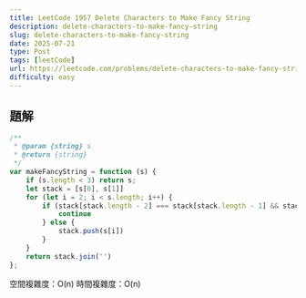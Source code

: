 ```yaml
---
title: LeetCode 1957 Delete Characters to Make Fancy String
description: delete-characters-to-make-fancy-string
slug: delete-characters-to-make-fancy-string
date: 2025-07-21
type: Post
tags: [leetCode]
url: https://leetcode.com/problems/delete-characters-to-make-fancy-string/description/
difficulty: easy
---
```


## 題解

```javascript
/**
 * @param {string} s
 * @return {string}
 */
var makeFancyString = function (s) {
    if (s.length < 3) return s;
    let stack = [s[0], s[1]]
    for (let i = 2; i < s.length; i++) {
        if (stack[stack.length - 2] === stack[stack.length - 1] && stack[stack.length - 1] === s[i]) {
            continue
        } else {
            stack.push(s[i])
        }
    }
    return stack.join('')
};
```
空間複雜度：O(n)
時間複雜度：O(n)